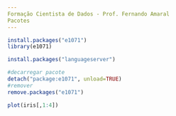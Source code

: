 ---
Formação Cientista de Dados - Prof. Fernando Amaral
Pacotes
---

```{r}
install.packages("e1071")
library(e1071)
```

```{r}
install.packages("languageserver")
```
```{r}

#decarregar pacote
detach("package:e1071", unload=TRUE)
#remover
remove.packages("e1071")

```

```{r}
plot(iris[,1:4])
```

